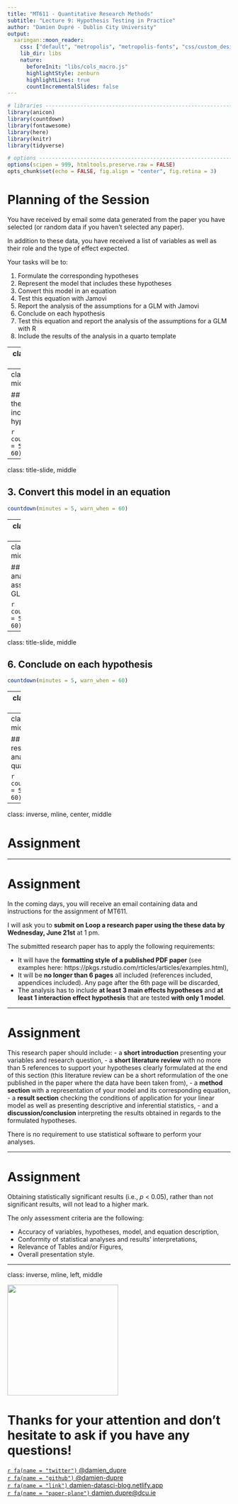 ```yaml
---
title: "MT611 - Quantitative Research Methods"
subtitle: "Lecture 9: Hypothesis Testing in Practice"
author: "Damien Dupré - Dublin City University"
output:
  xaringan::moon_reader:
    css: ["default", "metropolis", "metropolis-fonts", "css/custom_design.css"]
    lib_dir: libs
    nature:
      beforeInit: "libs/cols_macro.js"
      highlightStyle: zenburn
      highlightLines: true
      countIncrementalSlides: false
---
```


```r
# libraries --------------------------------------------------------------------
library(anicon)
library(countdown)
library(fontawesome)
library(here)
library(knitr)
library(tidyverse)

# options ----------------------------------------------------------------------
options(scipen = 999, htmltools.preserve.raw = FALSE)
opts_chunk$set(echo = FALSE, fig.align = "center", fig.retina = 3)

```

# Planning of the Session

You have received by email some data generated from the paper you have selected (or random data if you haven't selected any paper).

In addition to these data, you have received a list of variables as well as their role and the type of effect expected.

Your tasks will be to:

1. Formulate the corresponding hypotheses
2. Represent the model that includes these hypotheses
3. Convert this model in an equation
4. Test this equation with Jamovi
5. Report the analysis of the assumptions for a GLM with Jamovi
6. Conclude on each hypothesis
7. Test this equation and report the analysis of the assumptions for a GLM with R
8. Include the results of the analysis in a quarto template


---
class: title-slide, middle

## 1. Formulate the corresponding hypotheses

```r
countdown(minutes = 5, warn_when = 60)
```

---
class: title-slide, middle

## 2. Represent the model that includes these hypotheses

```r
countdown(minutes = 5, warn_when = 60)
```

---
class: title-slide, middle

## 3. Convert this model in an equation

```r
countdown(minutes = 5, warn_when = 60)
```

---
class: title-slide, middle

## 4. Test this equation with Jamovi

```r
countdown(minutes = 5, warn_when = 60)
```

---
class: title-slide, middle

## 5. Report the analysis of the assumptions for a GLM with Jamovi

```r
countdown(minutes = 5, warn_when = 60)
```

---
class: title-slide, middle

## 6. Conclude on each hypothesis

```r
countdown(minutes = 5, warn_when = 60)
```

---
class: title-slide, middle

## 7. Test this equation and report the analysis of the assumptions for a GLM with R

```r
countdown(minutes = 5, warn_when = 60)
```

---
class: title-slide, middle

## 8. Include the results of the analysis in a quarto template

```r
countdown(minutes = 5, warn_when = 60)
```

---
class: inverse, mline, center, middle

# Assignment

---

# Assignment

In the coming days, you will receive an email containing data and instructions for the assignment of MT611.

I will ask you to __submit on Loop a research 
paper using the these data by Wednesday, June 21st__ at 1 pm.

The submitted research paper has to apply the following requirements:

- It will have the __formatting style of a published PDF paper__ (see 
examples here: https://pkgs.rstudio.com/rticles/articles/examples.html),
- It will be __no longer than 6 pages__ all included (references included, 
appendices included). Any page after the 6th page will be discarded,
- The analysis has to include __at least 3 main effects hypotheses__ and __at 
least 1 interaction effect hypothesis__ that are tested __with only 1 
model__.

---

# Assignment

This research paper should include:
  - a __short introduction__ presenting your variables and research question, 
  - a __short literature review__ with no more than 5 references to support your hypotheses clearly formulated at the end of this section (this literature review can be a short reformulation of the one published in the paper where the data have been taken from), 
  - a __method section__  with a representation of your model and its 
corresponding equation, 
  - a __result section__ checking the conditions of application for your linear model as well as presenting descriptive and inferential statistics, 
  - and a __discussion/conclusion__ interpreting the results obtained in regards to the formulated hypotheses.

There is no requirement to use statistical software to perform your analyses.

---

# Assignment

Obtaining statistically significant results (i.e., _p_ < 0.05), rather than not significant results, will not lead to a higher mark. 

The only assessment criteria are the following:

- Accuracy of variables, hypotheses, model, and equation description,
- Conformity of statistical analyses and results’ interpretations,
- Relevance of Tables and/or Figures,
- Overall presentation style.

---
class: inverse, mline, left, middle

<img class="circle" src="https://github.com/damien-dupre.png" width="250px"/>

# Thanks for your attention and don't hesitate to ask if you have any questions!

[`r fa(name = "twitter")` @damien_dupre](http://twitter.com/damien_dupre)  
[`r fa(name = "github")` @damien-dupre](http://github.com/damien-dupre)  
[`r fa(name = "link")` damien-datasci-blog.netlify.app](https://damien-datasci-blog.netlify.app)  
[`r fa(name = "paper-plane")` damien.dupre@dcu.ie](mailto:damien.dupre@dcu.ie)
